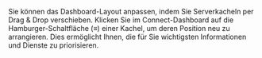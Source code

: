 Sie können das Dashboard-Layout anpassen, indem Sie Serverkacheln per Drag & Drop verschieben. Klicken Sie im Connect-Dashboard auf die Hamburger-Schaltfläche (≡) einer Kachel, um deren Position neu zu arrangieren. Dies ermöglicht Ihnen, die für Sie wichtigsten Informationen und Dienste zu priorisieren.
